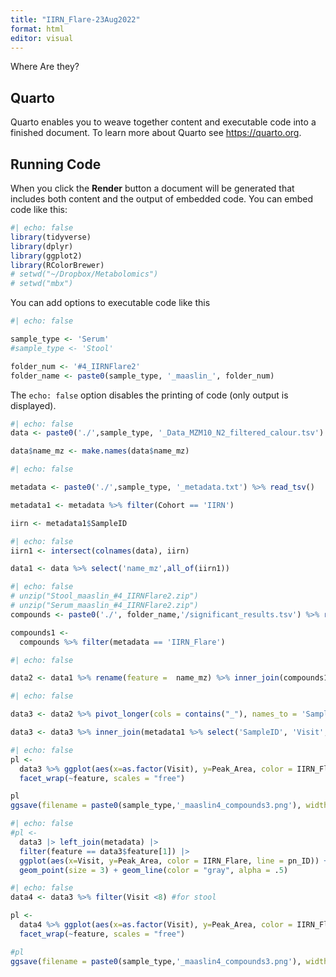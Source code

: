 ```yaml
---
title: "IIRN_Flare-23Aug2022"
format: html
editor: visual
---
```



Where Are they?


## Quarto

Quarto enables you to weave together content and executable code into a finished document. To learn more about Quarto see <https://quarto.org>.

## Running Code

When you click the **Render** button a document will be generated that includes both content and the output of embedded code. You can embed code like this:

```r
#| echo: false
library(tidyverse)
library(dplyr)
library(ggplot2)
library(RColorBrewer)
# setwd("~/Dropbox/Metabolomics")
# setwd("mbx")
```

You can add options to executable code like this

```r
#| echo: false

sample_type <- 'Serum'
#sample_type <- 'Stool'

folder_num <- '#4_IIRNFlare2'
folder_name <- paste0(sample_type, '_maaslin_', folder_num)
```

The `echo: false` option disables the printing of code (only output is displayed).

```r
#| echo: false
data <- paste0('./',sample_type, '_Data_MZM10_N2_filtered_calour.tsv') %>% read_tsv()

data$name_mz <- make.names(data$name_mz)
```

```r
#| echo: false

metadata <- paste0('./',sample_type, '_metadata.txt') %>% read_tsv()

metadata1 <- metadata %>% filter(Cohort == 'IIRN')

iirn <- metadata1$SampleID
```

```r
#| echo: false
iirn1 <- intersect(colnames(data), iirn)

data1 <- data %>% select('name_mz',all_of(iirn1))
```

```r
#| echo: false
# unzip("Stool_maaslin_#4_IIRNFlare2.zip")
# unzip("Serum_maaslin_#4_IIRNFlare2.zip")
compounds <- paste0('./', folder_name,'/significant_results.tsv') %>% read_tsv()

compounds1 <- 
  compounds %>% filter(metadata == 'IIRN_Flare')
```

```r
#| echo: false

data2 <- data1 %>% rename(feature =  name_mz) %>% inner_join(compounds1 %>% select(feature))
```

```r
#| echo: false

data3 <- data2 %>% pivot_longer(cols = contains("_"), names_to = 'SampleID', values_to = 'Peak_Area')

data3 <- data3 %>% inner_join(metadata1 %>% select('SampleID', 'Visit', 'IIRN_Flare'))

```

```r
#| echo: false
pl <- 
  data3 %>% ggplot(aes(x=as.factor(Visit), y=Peak_Area, color = IIRN_Flare)) + geom_boxplot() + 
  facet_wrap(~feature, scales = "free")

pl
ggsave(filename = paste0(sample_type,'_maaslin4_compounds3.png'), width = 60, height = 60, units = "cm", pl)
```

```r
#| echo: false
#pl <-
  data3 |> left_join(metadata) |> 
  filter(feature == data3$feature[1]) |> 
  ggplot(aes(x=Visit, y=Peak_Area, color = IIRN_Flare, line = pn_ID)) + 
  geom_point(size = 3) + geom_line(color = "gray", alpha = .5) 

```

```r
#| echo: false
data4 <- data3 %>% filter(Visit <8) #for stool

pl <- 
  data4 %>% ggplot(aes(x=as.factor(Visit), y=Peak_Area, color = IIRN_Flare)) + geom_boxplot() + 
  facet_wrap(~feature, scales = "free")

#pl
ggsave(filename = paste0(sample_type,'_maaslin4_compounds3.png'), width = 60, height = 60, units = "cm", pl)
```

```r

```
